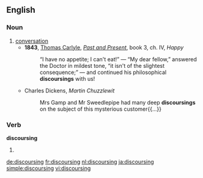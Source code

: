 ==English==

===Noun===
{{en-noun}}

# [[conversation]]
#* '''1843''', [[w:Thomas_Carlyle|Thomas Carlyle]], ''[[:w:Past and Present (book)|Past and Present]]'', book 3, ch. IV, ''Happy''
#*: “I have no appetite;  I can't eat!” — “My dear fellow,” answered the Doctor in mildest tone, “it isn't of the slightest consequence;” — and continued his philosophical '''discoursings''' with us!
#* Charles Dickens, ''Martin Chuzzlewit''
#*: Mrs Gamp and Mr Sweedlepipe had many deep '''discoursings''' on the subject of this mysterious customer{{...}}

===Verb===
'''discoursing'''

# {{present participle of|discourse|lang=en}}

[[de:discoursing]]
[[fr:discoursing]]
[[nl:discoursing]]
[[ja:discoursing]]
[[simple:discoursing]]
[[vi:discoursing]]